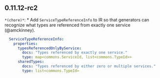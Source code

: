 ## 0.11.12-rc2
`*(chore)*`: * Add `ServiceTypeReferenceInfo` to IR so that generators can recognize what types are referenced from exactly one service (@amckinney).
```yaml
  ServiceTypeReferenceInfo:
    properties:
      typesReferencedOnlyByService:
        docs: "Types referenced by exactly one service."
        type: map<commons.ServiceId, list<commons.TypeId>>
      sharedTypes:
        docs: "Types referenced by either zero or multiple services."
        type: list<commons.TypeId>
```

